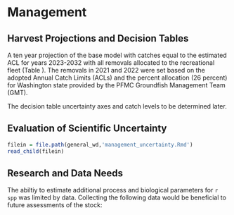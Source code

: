 # Management 

## Harvest Projections and Decision Tables

A ten year projection of the base model with catches equal to the estimated ACL for years 2023-2032 with all removals allocated to the recreational fleet (Table \ref{tab:projectionES}). The removals in 2021 and 2022 were set based on the adopted Annual Catch Limits (ACLs) and the percent allocation (26 percent) for Washington state provided by the PFMC Groundfish Management Team (GMT). 

The decision table uncertainty axes and catch levels to be determined later.

## Evaluation of Scientific Uncertainty

```r
filein = file.path(general_wd,'management_uncertainty.Rmd')
read_child(filein)
```

## Research and Data Needs

The abiltiy to estimate additional process and biological parameters for `r spp` was limited by data.  Collecting the following data would be beneficial to future assessments of the stock:

\begin{itemize}

	\item Continue collecting length samples from recreational catches with an emphasis on increasing annual samples collected.

	\item Collect length data for the commercial fleet if catches occur.

\end{itemize}
